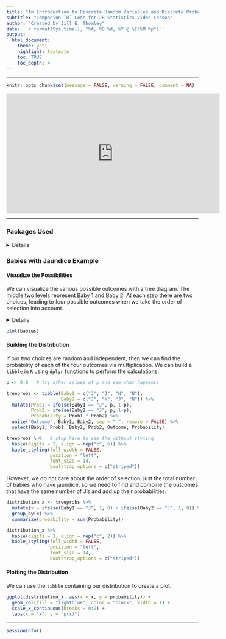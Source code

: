 ```yaml
---
title: "An Introduction to Discrete Random Variables and Discrete Probability Distributions"
subtitle: "Companion `R` Code for JB Statistics Video Lesson"
author: "Created by Jill E. Thomley"
date: '`r format(Sys.time(), "%A, %B %d, %Y @ %I:%M %p")`'
output: 
  html_document: 
    theme: yeti
    highlight: textmate
    toc: TRUE
    toc_depth: 4
---
```


***

```r
knitr::opts_chunk$set(message = FALSE, warning = FALSE, comment = NA)
```

<iframe width="560" height="315" src="https://www.youtube.com/embed/oHcrna8Fk18" frameborder="0" allow="accelerometer; autoplay; clipboard-write; encrypted-media; gyroscope; picture-in-picture" allowfullscreen></iframe>

***

### **Packages Used**

<details>
```r
library(tidyverse)
library(data.tree)
library(knitr)
library(kableExtra)
```
</details>

### **Babies with Jaundice Example**

#### Visualize the Possibilities 

We can visualize the various possible outcomes with a tree diagram. The middle two levels represent Baby 1 and Baby 2. At each step there are two choices, leading to four possible outcomes when we take the order of selection into account.

<details>
```r
babies <- Node$new("Select Two Babies")

   branch1 <- babies$AddChild("Jaundice")
           branch11 <- branch1$AddChild("Jaundice")
                    JJ <- branch11$AddChild("JJ")
           branch12 <- branch1$AddChild("No Jaundice")
                    JN <- branch12$AddChild("JN")
   branch2 <- babies$AddChild("No Jaundice")
           branch21 <- branch2$AddChild("Jaundice")
                    NJ <- branch21$AddChild("NJ")
           branch22 <- branch2$AddChild("No Jaundice")
                    NN <- branch22$AddChild("NN")

SetGraphStyle(babies, rankdir = "TB")
SetNodeStyle(babies, 
             style = "filled, rounded", 
             shape = "box", 
             fillcolor = "lightblue",
             fontcolor = "black")
```
</details>

```r
plot(babies)
```

#### Building the Distribution

If our two choices are random and independent, then we can find the probability of each of the four outcomes via multiplication. We can build a `tibble` in `R` using `dplyr` functions to perform the calculations.

```r
p <- 0.6   # try other values of p and see what happens!

treeprobs <- tibble(Baby1 = c("J", "J", "N", "N"), 
                    Baby2 = c("J", "N", "J", "N")) %>% 
  mutate(Prob1 = ifelse(Baby1 == "J", p, 1-p),
         Prob2 = ifelse(Baby2 == "J", p, 1-p),
         Probability = Prob1 * Prob2) %>% 
  unite("Outcome", Baby1, Baby2, sep = " ", remove = FALSE) %>% 
  select(Baby1, Prob1, Baby2, Prob2, Outcome, Probability)
```

```r
treeprobs %>%   # stop here to see the without styling  
  kable(digits = 2, align = rep("c", 6)) %>% 
  kable_styling(full_width = FALSE, 
                position = "left", 
                font_size = 14,
                bootstrap_options = c("striped"))
```

However, we do not care about the order of selection, just the total number of babies who have jaundice, so we need to find and combine the outcomes that have the same number of J's and add up their probabilities.

```r
distribution_x <- treeprobs %>% 
  mutate(x = ifelse(Baby1 == "J", 1, 0) + ifelse(Baby2 == "J", 1, 0)) %>% 
  group_by(x) %>% 
  summarize(probability = sum(Probability))
```

```r
distribution_x %>% 
  kable(digits = 2, align = rep("c", 2)) %>% 
  kable_styling(full_width = FALSE, 
                position = "left", 
                font_size = 14,
                bootstrap_options = c("striped"))
```

#### Plotting the Distribution

We can use the `tibble` containing our distribution to create a plot.

```r
ggplot(distribution_x, aes(x = x, y = probability)) +
  geom_col(fill = "lightblue", color = "black", width = 1) +
  scale_x_continuous(breaks = 0:2) +
  labs(x = "x", y = "p(x)")
```


***
```r
sessionInfo()
```
